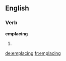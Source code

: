 ==English==

===Verb===
'''emplacing'''

# {{present participle of|emplace}}

[[de:emplacing]]
[[fr:emplacing]]